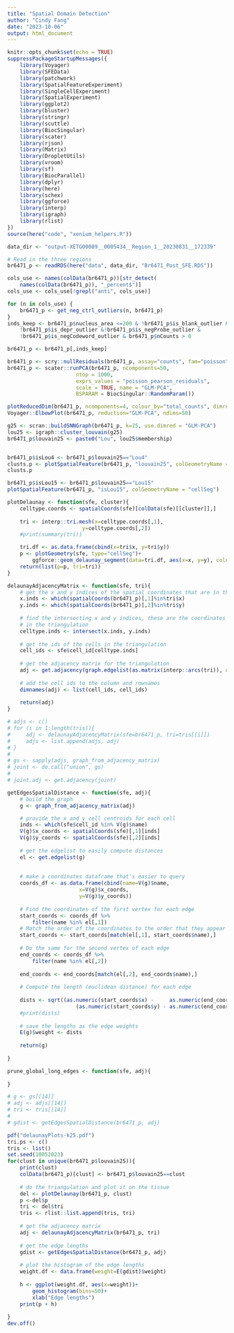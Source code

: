 ```yaml
---
title: "Spatial Domain Detection"
author: "Cindy Fang"
date: "2023-10-06"
output: html_document
---
```


```r
knitr::opts_chunk$set(echo = TRUE)
suppressPackageStartupMessages({
    library(Voyager)
    library(SFEData)
    library(patchwork)
    library(SpatialFeatureExperiment)
    library(SingleCellExperiment)
    library(SpatialExperiment)
    library(ggplot2)
    library(bluster)
    library(stringr)
    library(scuttle)
    library(BiocSingular)
    library(scater)
    library(rjson)
    library(Matrix)
    library(DropletUtils)
    library(vroom)
    library(sf)
    library(BiocParallel)
    library(dplyr)
    library(here)
    library(schex)
    library(ggforce)
    library(interp)
    library(igraph)
    library(rlist)
})
source(here("code", "xenium_helpers.R"))
```

```r
data_dir <- "output-XETG00089__0005434__Region_1__20230831__172339"

# Read in the three regions
br6471_p <- readRDS(here("data", data_dir, "Br6471_Post_SFE.RDS"))

cols_use <- names(colData(br6471_p))[str_detect(
    names(colData(br6471_p)), "_percent$")]
cols_use <- cols_use[!grepl("anti", cols_use)]

for (n in cols_use) {
    br6471_p <- get_neg_ctrl_outliers(n, br6471_p)
}
inds_keep <- br6471_p$nucleus_area <=200 & !br6471_p$is_blank_outlier &
    !br6471_p$is_depr_outlier &!br6471_p$is_negProbe_outlier &
    !br6471_p$is_negCodeword_outlier & br6471_p$nCounts > 0

br6471_p <- br6471_p[,inds_keep]
```


```r
br6471_p <- scry::nullResiduals(br6471_p, assay="counts", fam="poisson", type="pearson")
br6471_p <- scater::runPCA(br6471_p, ncomponents=50, 
                      ntop = 1000,
                      exprs_values = "poisson_pearson_residuals",
                      scale = TRUE, name = "GLM-PCA",
                      BSPARAM = BiocSingular::RandomParam())

plotReducedDim(br6471_p, ncomponents=4, colour_by="total_counts", dimred="GLM-PCA")
Voyager::ElbowPlot(br6471_p, reduction="GLM-PCA", ndims=50)
```
```r
g25 <- scran::buildSNNGraph(br6471_p, k=25, use.dimred = "GLM-PCA")
lou25 <- igraph::cluster_louvain(g25)
br6471_p$louvain25 <- paste0("Lou", lou25$membership)


br6471_p$isLou4 <- br6471_p$louvain25=="Lou4"
clusts.p <- plotSpatialFeature(br6471_p, "louvain25", colGeometryName = "cellSeg")
clusts.p

br6471_p$isLou15 <- br6471_p$louvain25=="Lou15"
plotSpatialFeature(br6471_p, "isLou15", colGeometryName = "cellSeg") 
```

```r
plotDelaunay <- function(sfe, cluster){
    celltype.coords <- spatialCoords(sfe)[colData(sfe)[[cluster]],]
    
    tri <- interp::tri.mesh(x=celltype.coords[,1],
                        y=celltype.coords[,2])
    #print(summary(tri))

    tri.df <- as.data.frame(cbind(x=tri$x, y=tri$y))
    p <- plotGeometry(sfe, type="cellSeg")+
        ggforce::geom_delaunay_segment(data=tri.df, aes(x=x, y=y), colour="blue")
    return(list(p=p, tri=tri))
}

```

```r
delaunayAdjacencyMatrix <- function(sfe, tri){
    # get the x and y indices of the spatial coordinates that are in the triangulation
    x.inds <- which(spatialCoords(br6471_p)[,1]%in%tri$x)
    y.inds <- which(spatialCoords(br6471_p)[,2]%in%tri$y)
    
    # find the intersecting x and y indices, these are the coordinates that are actually 
    # in the triangulation
    celltype.inds <- intersect(x.inds, y.inds)
    
    # get the ids of the cells in the triangulation 
    cell_ids <- sfe$cell_id[celltype.inds]
    
    # get the adjacency matrix for the triangulation
    adj <- get.adjacency(graph.edgelist(as.matrix(interp::arcs(tri)), directed=FALSE))
    
    # add the cell ids to the column and rownames
    dimnames(adj) <- list(cell_ids, cell_ids)
    
    return(adj)
}

# adjs <- c()
# for (i in 1:length(tris)){
#     adj <- delaunayAdjacencyMatrix(sfe=br6471_p, tri=tris[[i]])
#     adjs <- list.append(adjs, adj)
# }
# 
# gs <- sapply(adjs, graph_from_adjacency_matrix)
# joint <- do.call("union", gs)
# 
# joint.adj <- get.adjacency(joint)
```


```r
getEdgesSpatialDistance <- function(sfe, adj){
    # build the graph
    g <- graph_from_adjacency_matrix(adj)

    # provide the x and y cell centroids for each cell 
    inds <- which(sfe$cell_id %in% V(g)$name)
    V(g)$x_coords <- spatialCoords(sfe)[,1][inds]
    V(g)$y_coords <- spatialCoords(sfe)[,2][inds]
    
    # get the edgelist to easily compute distances 
    el <- get.edgelist(g)
    
    
    # make a coordinates dataframe that's easier to query
    coords_df <- as.data.frame(cbind(name=V(g)$name, 
                       x=V(g)$x_coords, 
                       y=V(g)$y_coords))
    
    # Find the coordinates of the first vertex for each edge
    start_coords <- coords_df %>%
        filter(name %in% el[,1])
    # Match the order of the coordinates to the order that they appear in the edgelist 
    start_coords <- start_coords[match(el[,1], start_coords$name),]
    
    # Do the same for the second vertex of each edge
    end_coords <- coords_df %>%
        filter(name %in% el[,2])
    
    end_coords <- end_coords[match(el[,2], end_coords$name),]
    
    # Compute the length (euclidean distance) for each edge
    
    dists <- sqrt((as.numeric(start_coords$x) -     as.numeric(end_coords$x))^2 + 
                      (as.numeric(start_coords$y) - as.numeric(end_coords$y))^2)
    #print(dists)
    
    # save the lengths as the edge weights
    E(g)$weight <- dists
    
    return(g)
    
}

prune_global_long_edges <- function(sfe, adj){
    
}

# g <- gs[[14]]
# adj <- adjs[[14]]
# tri <- tris[[14]]
# 
# gdist <- getEdgesSpatialDistance(br6471_p, adj)
```

```r
pdf("delaunayPlots-k25.pdf")
tri.ps <- c()
tris <- list()
set.seed(10052023)
for(clust in unique(br6471_p$louvain25)){
    print(clust)
    colData(br6471_p)[clust] <- br6471_p$louvain25==clust
    
    # do the triangulation and plot it on the tissue
    del <- plotDelaunay(br6471_p, clust)
    p <-del$p
    tri <- del$tri
    tris <- rlist::list.append(tris, tri)
    
    # get the adjacency matrix
    adj <- delaunayAdjacencyMatrix(br6471_p, tri)
    
    # get the edge lengths
    gdist <- getEdgesSpatialDistance(br6471_p, adj)
    
    # plot the histogram of the edge lengths
    weight.df <- data.frame(weight=E(gdist)$weight)
    
    h <- ggplot(weight.df, aes(x=weight))+
        geom_histogram(bins=50)+
        xlab("Edge lengths")
    print(p + h)
    
}
dev.off()
```

